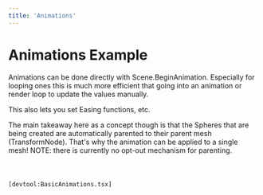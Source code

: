 ```yaml
---
title: 'Animations'
---
```


# Animations Example

Animations can be done directly with Scene.BeginAnimation. Especially for
looping ones this is much more efficient that going into an animation or render
loop to update the values manually.

This also lets you set Easing functions, etc.

The main takeaway here as a concept though is that the Spheres that are being
created are automatically parented to their parent mesh (TransformNode). That's
why the animation can be applied to a single mesh! NOTE: there is currently no
opt-out mechanism for parenting.

<code src="./BasicAnimations.tsx" />

[devtool:BasicAnimations.tsx]
